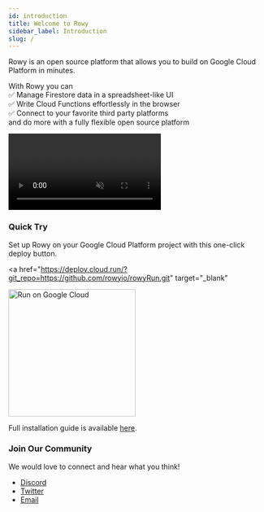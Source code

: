 ```yaml
---
id: introduction
title: Welcome to Rowy
sidebar_label: Introduction
slug: /
---
```



Rowy is an open source platform that allows you to build on Google Cloud
Platform in minutes.

With Rowy you can  
✅ Manage Firestore data in a spreadsheet-like UI  
✅ Write Cloud Functions effortlessly in the browser  
✅ Connect to your favorite third party platforms  
and do more with a fully flexible open source platform

<Video
  url="https://firebasestorage.googleapis.com/v0/b/rowyio.appspot.com/o/publicDemo%2FRowy%20Website%20Video.mp4?alt=media&token=e5d82d4e-3e51-42dc-8930-80624b1ad0cc"
  playing
  loop
  muted
  playsinline
/>

### Quick Try

Set up Rowy on your Google Cloud Platform project with this one-click deploy
button.

<a
  href="https://deploy.cloud.run/?git_repo=https://github.com/rowyio/rowyRun.git"
  target="_blank"
>
  <img src="/img/button.png" alt="Run on Google Cloud" width="250" />
</a>

Full installation guide is available [here](./install).

### Join Our Community

We would love to connect and hear what you think!

- [Discord](https://discord.gg/B8yAD5PDX4)
- [Twitter](https://twitter.com/rowyio)
- [Email](mailto:rowy.io)
